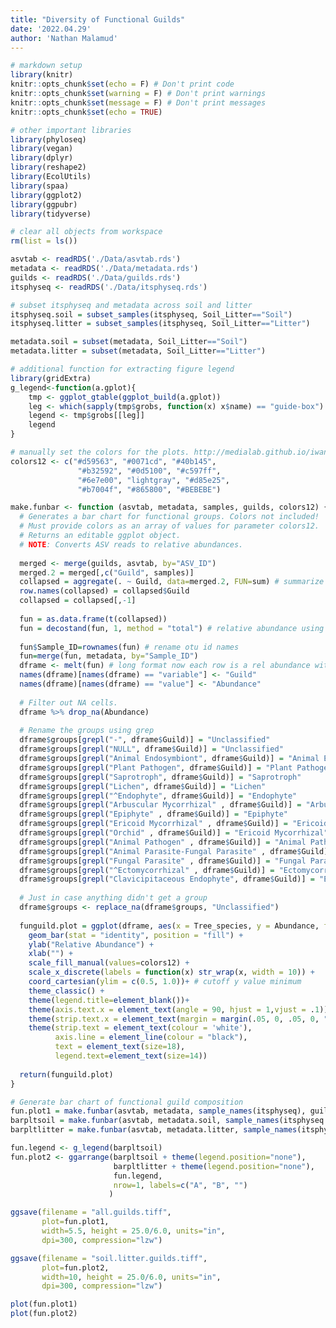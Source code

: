 ```yaml
---
title: "Diversity of Functional Guilds"
date: '2022.04.29'
author: 'Nathan Malamud'
---
```


```r

# markdown setup
library(knitr)
knitr::opts_chunk$set(echo = F) # Don't print code
knitr::opts_chunk$set(warning = F) # Don't print warnings
knitr::opts_chunk$set(message = F) # Don't print messages
knitr::opts_chunk$set(echo = TRUE)

# other important libraries
library(phyloseq)
library(vegan)
library(dplyr)
library(reshape2)
library(EcolUtils)
library(spaa)
library(ggplot2)
library(ggpubr)
library(tidyverse)

# clear all objects from workspace
rm(list = ls())

asvtab <- readRDS('./Data/asvtab.rds')
metadata <- readRDS('./Data/metadata.rds')
guilds <- readRDS('./Data/guilds.rds')
itsphyseq <- readRDS('./Data/itsphyseq.rds')

# subset itsphyseq and metadata across soil and litter
itsphyseq.soil = subset_samples(itsphyseq, Soil_Litter=="Soil")
itsphyseq.litter = subset_samples(itsphyseq, Soil_Litter=="Litter")

metadata.soil = subset(metadata, Soil_Litter=="Soil")
metadata.litter = subset(metadata, Soil_Litter=="Litter")

# additional function for extracting figure legend
library(gridExtra)
g_legend<-function(a.gplot){
    tmp <- ggplot_gtable(ggplot_build(a.gplot))
    leg <- which(sapply(tmp$grobs, function(x) x$name) == "guide-box")
    legend <- tmp$grobs[[leg]]
    legend
}

# manually set the colors for the plots. http://medialab.github.io/iwanthue/
colors12 <- c("#d59563", "#0071cd", "#40b145",
               "#b32592", "#0d5100", "#c597ff",
               "#6e7e00", "lightgray", "#d85e25",
               "#b7004f", "#865800", "#BEBEBE")
```

```r

make.funbar <- function (asvtab, metadata, samples, guilds, colors12) {
  # Generates a bar chart for functional groups. Colors not included!
  # Must provide colors as an array of values for parameter colors12.
  # Returns an editable ggplot object.
  # NOTE: Converts ASV reads to relative abundances.
  
  merged <- merge(guilds, asvtab, by="ASV_ID")
  merged.2 = merged[,c("Guild", samples)]
  collapsed = aggregate(. ~ Guild, data=merged.2, FUN=sum) # summarize the data for plotting
  row.names(collapsed) = collapsed$Guild
  collapsed = collapsed[,-1] 
  
  fun = as.data.frame(t(collapsed)) 
  fun = decostand(fun, 1, method = "total") # relative abundance using decostand.
  
  fun$Sample_ID=rownames(fun) # rename otu id names
  fun=merge(fun, metadata, by="Sample_ID")
  dframe <- melt(fun) # long format now each row is a rel abundance with its metadata
  names(dframe)[names(dframe) == "variable"] <- "Guild"
  names(dframe)[names(dframe) == "value"] <- "Abundance"
  
  # Filter out NA cells.
  dframe %>% drop_na(Abundance)
  
  # Rename the groups using grep
  dframe$groups[grepl("-", dframe$Guild)] = "Unclassified"
  dframe$groups[grepl("NULL", dframe$Guild)] = "Unclassified"
  dframe$groups[grepl("Animal Endosymbiont", dframe$Guild)] = "Animal Endosymbiont"
  dframe$groups[grepl("Plant Pathogen", dframe$Guild)] = "Plant Pathogen"
  dframe$groups[grepl("Saprotroph", dframe$Guild)] = "Saprotroph"
  dframe$groups[grepl("Lichen", dframe$Guild)] = "Lichen"
  dframe$groups[grepl("^Endophyte", dframe$Guild)] = "Endophyte"
  dframe$groups[grepl("Arbuscular Mycorrhizal" , dframe$Guild)] = "Arbuscular Mycorrhizal" 
  dframe$groups[grepl("Epiphyte" , dframe$Guild)] = "Epiphyte"
  dframe$groups[grepl("Ericoid Mycorrhizal" , dframe$Guild)] = "Ericoid Mycorrhizal" 
  dframe$groups[grepl("Orchid" , dframe$Guild)] = "Ericoid Mycorrhizal" 
  dframe$groups[grepl("Animal Pathogen" , dframe$Guild)] = "Animal Pathogen" 
  dframe$groups[grepl("Animal Parasite-Fungal Parasite" , dframe$Guild)] = "Animal Parasite-Fungal Parasite" 
  dframe$groups[grepl("Fungal Parasite" , dframe$Guild)] = "Fungal Parasite" 
  dframe$groups[grepl("^Ectomycorrhizal" , dframe$Guild)] = "Ectomycorrhizal"
  dframe$groups[grepl("Clavicipitaceous Endophyte", dframe$Guild)] = "Endophyte"
  
  # Just in case anything didn't get a group
  dframe$groups <- replace_na(dframe$groups, "Unclassified") 
  
  funguild.plot = ggplot(dframe, aes(x = Tree_species, y = Abundance, fill = groups)) + 
    geom_bar(stat = "identity", position = "fill") + 
    ylab("Relative Abundance") +
    xlab("") +
    scale_fill_manual(values=colors12) +
    scale_x_discrete(labels = function(x) str_wrap(x, width = 10)) +
    coord_cartesian(ylim = c(0.5, 1.0))+ # cutoff y value minimum
    theme_classic() +
    theme(legend.title=element_blank())+
    theme(axis.text.x = element_text(angle = 90, hjust = 1,vjust = .1))+
    theme(strip.text.x = element_text(margin = margin(.05, 0, .05, 0, "cm")))+
    theme(strip.text = element_text(colour = 'white'),
          axis.line = element_line(colour = "black"),
          text = element_text(size=18),
          legend.text=element_text(size=14))
  
  return(funguild.plot)
}

```

```r

# Generate bar chart of functional guild composition
fun.plot1 = make.funbar(asvtab, metadata, sample_names(itsphyseq), guilds, colors12)
barpltsoil = make.funbar(asvtab, metadata.soil, sample_names(itsphyseq.soil), guilds, colors12)
barpltlitter = make.funbar(asvtab, metadata.litter, sample_names(itsphyseq.litter), guilds, colors12)

fun.legend <- g_legend(barpltsoil)
fun.plot2 <- ggarrange(barpltsoil + theme(legend.position="none"),
                       barpltlitter + theme(legend.position="none"),
                       fun.legend,
                       nrow=1, labels=c("A", "B", "")
                      )

ggsave(filename = "all.guilds.tiff",
       plot=fun.plot1,
       width=5.5, height = 25.0/6.0, units="in",
       dpi=300, compression="lzw")

ggsave(filename = "soil.litter.guilds.tiff",
       plot=fun.plot2,
       width=10, height = 25.0/6.0, units="in",
       dpi=300, compression="lzw")
```

```r
plot(fun.plot1)
plot(fun.plot2)
```


